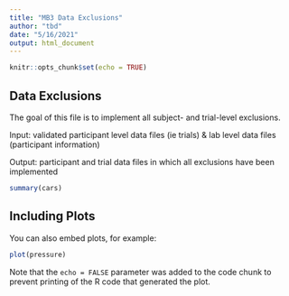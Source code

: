 ```yaml
---
title: "MB3 Data Exclusions"
author: "tbd"
date: "5/16/2021"
output: html_document
---
```


```r
knitr::opts_chunk$set(echo = TRUE)
```

## Data Exclusions

The goal of this file is to implement all subject- and trial-level exclusions.

Input: validated participant level data files (ie trials) & lab level data files (participant information)

Output: participant and trial data files in which all exclusions have been implemented

```r
summary(cars)
```

## Including Plots

You can also embed plots, for example:

```r
plot(pressure)
```

Note that the `echo = FALSE` parameter was added to the code chunk to prevent printing of the R code that generated the plot.
